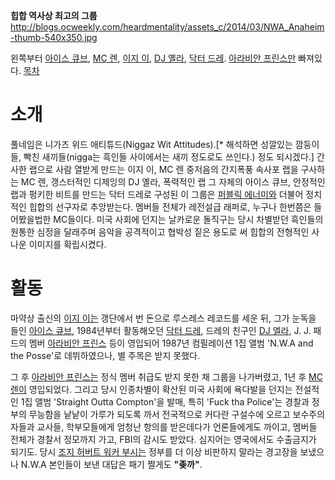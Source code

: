 '''힙합 역사상 최고의 그룹'''
http://blogs.ocweekly.com/heardmentality/assets_c/2014/03/NWA_Anaheim-thumb-540x350.jpg

왼쪽부터 [[아이스 큐브]], [[MC 렌]], [[이지 이]], [[DJ 옐라]], [[닥터 드레]]. [[아라비안 프린스]]만 빠져있다.
[[목차]]

= 소개 =
풀네임은 니가즈 위드 애티튜드(Niggaz Wit Attitudes).[* 해석하면 성깔있는 깜둥이들, 빡친 새끼들(nigga는 흑인들 사이에서는 새끼 정도로도 쓰인다.) 정도 되시겠다.] 간사한 랩으로 사람 열받게 만드는 이지 이, MC 렌 중저음의 간지폭풍 속사포 랩을 구사하는 MC 렌, 갱스터적인 디제잉의 DJ 옐라, 폭력적인 랩 그 자체의 아이스 큐브, 안정적인 랩과 펑키한 비트를 만드는 닥터 드레로 구성된 이 그룹은 [[퍼블릭 에너미]]와 더불어 정치적인 힙합의 선구자로 추앙받는다. 멤버들 전체가 레전설급 래퍼로, 누구나 한번쯤은 들어봤을법한 MC들이다. 미국 사회에 던지는 날카로운 돌직구는 당시 차별받던 흑인들의 원통한 심정을 달래주며 음악을 공격적이고 협박성 짙은 용도로 써 힙합의 전형적인 사나운 이미지를 확립시켰다.

= 활동 =
마약상 출신의 [[이지 이]]는 갱단에서 번 돈으로 루스레스 레코드를 세운 뒤, 그가 눈독을 들인 [[아이스 큐브]], 1984년부터 활동해오던 [[닥터 드레]], 드레의 친구인 [[DJ 엘라]], J. J. 패드의 멤버 [[아라비안 프린스]] 등이 영입되어 1987년 컴필레이션 1집 앨범 'N.W.A and the Posse'로 데뷔하였으나, 별 주목은 받지 못했다. 

그 후 [[아라비안 프린스]]는 정식 멤버 취급도 받지 못한 채 그룹을 나가버렸고, 1년 후 [[MC 렌]]이 영입되었다. 그리고 당시 인종차별이 확산된 미국 사회에 욕다발을 던지는 전설적인 1집 앨범 'Straight Outta Compton'을 발매, 특히 'Fuck tha Police'는 경찰과 정부의 무능함을 낱낱이 가루가 되도록 까서 전국적으로 커다란 구설수에 오르고 보수주의자들과 교사들, 학부모들에게 엄청난 항의를 받은데다가 언론들에게도 까이고, 멤버들 전체가 경찰서 정모까지 가고, FBI의 감시도 받았다. 심지어는 영국에서도 수출금지가 되기도. 당시 [[조지 허버트 워커 부시]]는 정부를 더 이상 비판하지 말라는 경고장을 보냈으나 N.W.A 본인들이 보낸 대답은 패기 쩔게도 '''"좆까"'''.


